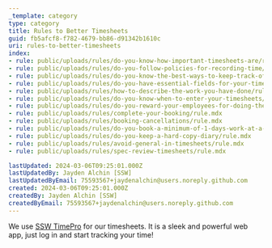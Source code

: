 ```yaml
---
_template: category
type: category
title: Rules to Better Timesheets
guid: fb5afcf8-f782-4679-bb86-d91342b1610c
uri: rules-to-better-timesheets
index:
- rule: public/uploads/rules/do-you-know-how-important-timesheets-are/rule.mdx
- rule: public/uploads/rules/do-you-follow-policies-for-recording-time/rule.mdx
- rule: public/uploads/rules/do-you-know-the-best-ways-to-keep-track-of-your-time/rule.mdx
- rule: public/uploads/rules/do-you-have-essential-fields-for-your-timesheets/rule.mdx
- rule: public/uploads/rules/how-to-describe-the-work-you-have-done/rule.mdx
- rule: public/uploads/rules/do-you-know-when-to-enter-your-timesheets/rule.mdx
- rule: public/uploads/rules/do-you-reward-your-employees-for-doing-their-timesheets-on-time/rule.mdx
- rule: public/uploads/rules/complete-your-booking/rule.mdx
- rule: public/uploads/rules/booking-cancellations/rule.mdx
- rule: public/uploads/rules/do-you-book-a-minimum-of-1-days-work-at-a-time/rule.mdx
- rule: public/uploads/rules/do-you-keep-a-hard-copy-diary/rule.mdx
- rule: public/uploads/rules/avoid-general-in-timesheets/rule.mdx
- rule: public/uploads/rules/spec-review-timesheets/rule.mdx

lastUpdated: 2024-03-06T09:25:01.000Z
lastUpdatedBy: Jayden Alchin [SSW]
lastUpdatedByEmail: 75593567+jaydenalchin@users.noreply.github.com
created: 2024-03-06T09:25:01.000Z
createdBy: Jayden Alchin [SSW]
createdByEmail: 75593567+jaydenalchin@users.noreply.github.com
---
```


We use [SSW TimePro](https://sswtimepro.com/) for our timesheets. It is a sleek and powerful web app, just log in and start tracking your time!
